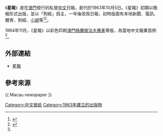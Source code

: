 {{Infobox Newspaper
| 名稱    = 星報
| 報頭    = 
| 圖像    = 
| 圖像說明= 
| 類型    = 日報
| 版式    = 寬版
| 擁有者  = [[郭樹平|郭樹平]]
| 出版商  = 
| 創辦人  =
| 編輯    = [[郭金城|郭金城]]
| 主編    = 
| 副主編  = 
| 作者群  = 
| 創刊日  = 1963年10月5日
| 停刊日  = 
| 政治立場= 
| 語言    = 繁體中文
| 售價    = [[澳門幣|澳門幣]]2元
| 總部    = [[蓬莱新巷|蓬莱新巷]]9地下2樓
| 發行量  = 
| ISSN    = 
| 網站    = http://www.sengpou.com/
}}

《'''星報'''》是在[[澳門|澳門]]發行的私營[[中文|中文]]日報，創刊於1963年10月5日。《星報》初期以晚報形式出版，並以「狗經」爲主，一年後改爲日報，初時版面有本地新聞、電訊、體育、狗經、[[小說|小說]]等<ref name="WN1996">{{cite book |author1=黃漢强 |coauthors=吳志良 |title=《澳門總覽》 |date=1996 |publisher=澳門基金會 |isbn=972-8147-51-1 |pages=p418}}</ref><ref>{{cite book |editor=張志強，左健主 |title=《千禧年後兩岸四地出版業發展報告》 |date=2018 |publisher=崧博出版 |isbn=9789865989095 |pages=p409}}</ref>。

1964年11月，《星報》以彩色印刷[[澳門格蘭披治大赛車|澳門格蘭披治大赛車]]専版，為當地中文報業首例<ref name="WN1996"/>。

==外部連結==
*[http://www.sengpou.com/ 星報] {{Wayback|url=http://www.sengpou.com/ |date=20201202024817 }}

==參考來源==
{{reflist}}

{{ Macau newspaper }}
[[Category:中文报纸|Category:中文报纸]]
[[Category:1963年建立的出版物|Category:1963年建立的出版物]]